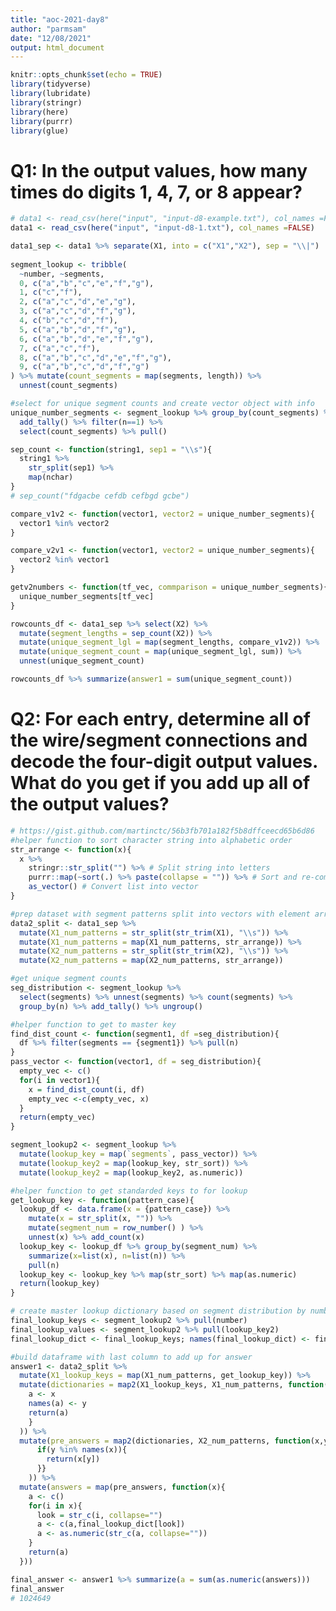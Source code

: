 ```yaml
---
title: "aoc-2021-day8"
author: "parmsam"
date: "12/08/2021"
output: html_document
---
```


```r
knitr::opts_chunk$set(echo = TRUE)
library(tidyverse)
library(lubridate)
library(stringr)
library(here)
library(purrr)
library(glue)
```

# Q1: In the output values, how many times do digits 1, 4, 7, or 8 appear?
```r
# data1 <- read_csv(here("input", "input-d8-example.txt"), col_names =FALSE)
data1 <- read_csv(here("input", "input-d8-1.txt"), col_names =FALSE)

data1_sep <- data1 %>% separate(X1, into = c("X1","X2"), sep = "\\|") 
  
segment_lookup <- tribble(
  ~number, ~segments,
  0, c("a","b","c","e","f","g"),
  1, c("c","f"),
  2, c("a","c","d","e","g"),
  3, c("a","c","d","f","g"),
  4, c("b","c","d","f"),
  5, c("a","b","d","f","g"),
  6, c("a","b","d","e","f","g"),
  7, c("a","c","f"),
  8, c("a","b","c","d","e","f","g"),
  9, c("a","b","c","d","f","g")
) %>% mutate(count_segments = map(segments, length)) %>% 
  unnest(count_segments)

#select for unique segment counts and create vector object with info
unique_number_segments <- segment_lookup %>% group_by(count_segments) %>% 
  add_tally() %>% filter(n==1) %>% 
  select(count_segments) %>% pull()

sep_count <- function(string1, sep1 = "\\s"){
  string1 %>% 
    str_split(sep1) %>% 
    map(nchar)
}
# sep_count("fdgacbe cefdb cefbgd gcbe")

compare_v1v2 <- function(vector1, vector2 = unique_number_segments){
  vector1 %in% vector2
}

compare_v2v1 <- function(vector1, vector2 = unique_number_segments){
  vector2 %in% vector1
}

getv2numbers <- function(tf_vec, commparison = unique_number_segments){
  unique_number_segments[tf_vec]
}

rowcounts_df <- data1_sep %>% select(X2) %>%
  mutate(segment_lengths = sep_count(X2)) %>%
  mutate(unique_segment_lgl = map(segment_lengths, compare_v1v2)) %>%
  mutate(unique_segment_count = map(unique_segment_lgl, sum)) %>% 
  unnest(unique_segment_count) 

rowcounts_df %>% summarize(answer1 = sum(unique_segment_count))
```
# Q2: For each entry, determine all of the wire/segment connections and decode the four-digit output values. What do you get if you add up all of the output values?
```r
# https://gist.github.com/martinctc/56b3fb701a182f5b8dffceecd65b6d86
#helper function to sort character string into alphabetic order
str_arrange <- function(x){
  x %>%
    stringr::str_split("") %>% # Split string into letters
    purrr::map(~sort(.) %>% paste(collapse = "")) %>% # Sort and re-combine
    as_vector() # Convert list into vector
}

#prep dataset with segment patterns split into vectors with element arranged alphabetically
data2_split <- data1_sep %>%
  mutate(X1_num_patterns = str_split(str_trim(X1), "\\s")) %>%
  mutate(X1_num_patterns = map(X1_num_patterns, str_arrange)) %>%
  mutate(X2_num_patterns = str_split(str_trim(X2), "\\s")) %>%
  mutate(X2_num_patterns = map(X2_num_patterns, str_arrange))

#get unique segment counts 
seg_distribution <- segment_lookup %>% 
  select(segments) %>% unnest(segments) %>% count(segments) %>% 
  group_by(n) %>% add_tally() %>% ungroup()

#helper function to get to master key
find_dist_count <- function(segment1, df =seg_distribution){
  df %>% filter(segments == {segment1}) %>% pull(n)
}
pass_vector <- function(vector1, df = seg_distribution){
  empty_vec <- c()
  for(i in vector1){
    x = find_dist_count(i, df)
    empty_vec <-c(empty_vec, x)
  }
  return(empty_vec)
}

segment_lookup2 <- segment_lookup %>% 
  mutate(lookup_key = map(`segments`, pass_vector)) %>%
  mutate(lookup_key2 = map(lookup_key, str_sort)) %>% 
  mutate(lookup_key2 = map(lookup_key2, as.numeric))

#helper function to get standarded keys to for lookup 
get_lookup_key <- function(pattern_case){
  lookup_df <- data.frame(x = {pattern_case}) %>% 
    mutate(x = str_split(x, "")) %>%
    mutate(segment_num = row_number() ) %>%
    unnest(x) %>% add_count(x)
  lookup_key <- lookup_df %>% group_by(segment_num) %>% 
    summarize(x=list(x), n=list(n)) %>% 
    pull(n)
  lookup_key <- lookup_key %>% map(str_sort) %>% map(as.numeric)
  return(lookup_key)
}

# create master lookup dictionary based on segment distribution by numbers
final_lookup_keys <- segment_lookup2 %>% pull(number)
final_lookup_values <- segment_lookup2 %>% pull(lookup_key2)
final_lookup_dict <- final_lookup_keys; names(final_lookup_dict) <- final_lookup_values %>% map(str_c, collapse="")

#build dataframe with last column to add up for answer
answer1 <- data2_split %>% 
  mutate(X1_lookup_keys = map(X1_num_patterns, get_lookup_key)) %>%
  mutate(dictionaries = map2(X1_lookup_keys, X1_num_patterns, function(x,y){
    a <- x
    names(a) <- y
    return(a)
    } 
  )) %>%
  mutate(pre_answers = map2(dictionaries, X2_num_patterns, function(x,y){
      if(y %in% names(x)){
        return(x[y])
      }}
    )) %>%
  mutate(answers = map(pre_answers, function(x){
    a <- c()
    for(i in x){
      look = str_c(i, collapse="")
      a <- c(a,final_lookup_dict[look])
      a <- as.numeric(str_c(a, collapse=""))
    }
    return(a)
  }))

final_answer <- answer1 %>% summarize(a = sum(as.numeric(answers)))
final_answer
# 1024649
```

